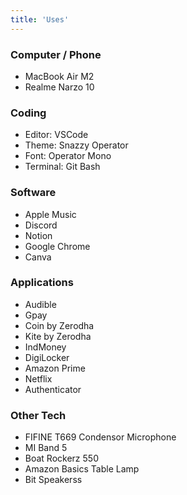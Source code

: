 ```yaml
---
title: 'Uses'
---
```


### Computer / Phone

- MacBook Air M2
- Realme Narzo 10

### Coding

- Editor: VSCode
- Theme: Snazzy Operator
- Font: Operator Mono
- Terminal: Git Bash

### Software

- Apple Music
- Discord
- Notion
- Google Chrome
- Canva

### Applications

- Audible
- Gpay
- Coin by Zerodha
- Kite by Zerodha
- IndMoney
- DigiLocker
- Amazon Prime
- Netflix
- Authenticator

### Other Tech

- FIFINE T669 Condensor Microphone
- MI Band 5
- Boat Rockerz 550
- Amazon Basics Table Lamp
- Bit Speakerss
